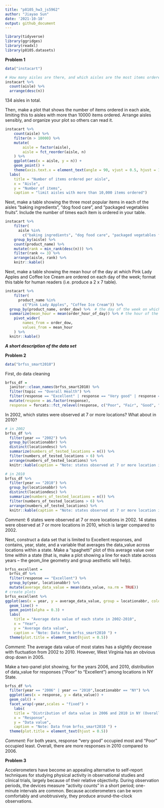 ```yaml
---
title: "p8105_hw3_js5962"
author: "Jiayao Sun"
date: '2021-10-18'
output: github_document
---
```


```r
library(tidyverse)
library(ggridges)
library(readxl)
library(p8105.datasets)
```


**Problem 1**

```r
data("instacart")

# How many aisles are there, and which aisles are the most items ordered from?
instacart %>%
  count(aisle) %>%
  arrange(desc(n))

```

134 aisles in total.

Then, make a plot that shows the number of items ordered in each aisle, limiting this to aisles with more than 10000 items ordered. Arrange aisles sensibly, and organize your plot so others can read it.


```r

instacart %>% 
	count(aisle) %>% 
	filter(n > 10000) %>% 
	mutate(
		aisle = factor(aisle),
		aisle = fct_reorder(aisle, n)
	) %>% 
	ggplot(aes(x = aisle, y = n)) + 
	geom_point() + 
	theme(axis.text.x = element_text(angle = 90, vjust = 0.5, hjust = 1)) +
  labs(
    title = "Number of items ordered per aisle",
    x = "Aisle",
    y = "Number of items",
    caption = "limit aisles with more than 10,000 items ordered")
```

Next, make a table showing the three most popular items in each of the aisles “baking ingredients”, “dog food care”, and “packaged vegetables fruits”. Include the number of times each item is ordered in your table.

```r
instacart %>% 
	filter(
	  aisle %in% 
	    c("baking ingredients", "dog food care", "packaged vegetables fruits")) %>% 
	group_by(aisle) %>% 
	count(product_name) %>% 
	mutate(rank = min_rank(desc(n))) %>% 
	filter(rank <= 3) %>% 
	arrange(aisle, rank) %>% 
	knitr::kable()
```

Next, make a table showing the mean hour of the day at which Pink Lady Apples and Coffee Ice Cream are ordered on each day of the week; format this table for human readers (i.e. produce a 2 x 7 table).

```r
instacart %>% 
	filter(
	  product_name %in% 
	    c("Pink Lady Apples", "Coffee Ice Cream")) %>% 
  group_by(product_name, order_dow) %>%  # the day of the week on which the order was placed
  summarize(mean_hour = mean(order_hour_of_day)) %>% # the hour of the day on which the order was placed
	pivot_wider(
		names_from = order_dow,
		values_from = mean_hour
	) %>%
  knitr::kable()
```

***A short description of the data set***

**Problem 2**

```r
data("brfss_smart2010")
```

First, do data cleaning

```r
brfss_df = 
  janitor::clean_names(brfss_smart2010) %>%
  filter(topic == "Overall Health") %>%
  filter(response == "Excellent" | response == "Very good" | response == "Good" | response == "Fair" | response == "Poor") %>%
  mutate(respone = as.factor(response),
  response = forcats::fct_relevel(response, c("Poor", "Fair", "Good", "Very good", "Excellent")))
```

In 2002, which states were observed at 7 or more locations? What about in 2010?

```r
# in 2002
brfss_df %>%
  filter(year == "2002") %>%
  group_by(locationabbr) %>%
  distinct(locationdesc) %>%
  summarize(numbers_of_tested_locations = n()) %>%
  filter(numbers_of_tested_locations > 6) %>%
  arrange(numbers_of_tested_locations) %>%
  knitr::kable(caption = "Note: states observed at 7 or more location in 2002 as above.")

# in 2010
brfss_df %>%
  filter(year == "2010") %>%
  group_by(locationabbr) %>%
  distinct(locationdesc) %>%
  summarize(numbers_of_tested_locations = n()) %>%
  filter(numbers_of_tested_locations > 6) %>%
  arrange(numbers_of_tested_locations) %>%
  knitr::kable(caption = "Note: states observed at 7 or more location in 2010 as above.")
```

_Comment:_ 6 states were observed at 7 or more locations in 2002. 14 states were observed at 7 or more locations in 2010, which is larger compared to 2002.

Next, construct a data set that is limited to Excellent responses, and contains, year, state, and a variable that averages the data_value across locations within a state. Make a “spaghetti” plot of this average value over time within a state (that is, make a plot showing a line for each state across years – the geom_line geometry and group aesthetic will help).

```r
brfss_excellent =
  brfss_df %>%
  filter(response == "Excellent") %>%
  group_by(year, locationabbr) %>%
  mutate(average_data_value = mean(data_value, na.rm = TRUE))
# create plots
brfss_excellent %>%
ggplot(aes(x = year, y = average_data_value, group = locationabbr, color = locationabbr)) + 
  geom_line() +
  geom_point(alpha = 0.3) +
  labs(
    title = "Average data value of each state in 2002-2010",
    x = "Year",
    y = "Average data value", 
    caption = "Note: Data from brfss_smart2010 ") +
  theme(plot.title = element_text(hjust = 0.5))
```

_Comment:_ The average data value of most states has a slightly decrease with fluctuation from 2002 to 2010. However, West Virginia has an obvious drop down in 2005.

Make a two-panel plot showing, for the years 2006, and 2010, distribution of data_value for responses (“Poor” to “Excellent”) among locations in NY State.

```r
brfss_df %>%
  filter(year == "2006" | year == "2010",locationabbr == "NY") %>%
  ggplot(aes(x = response, y = data_value)) +
  geom_col() +
  facet_wrap(~year,scales = "fixed") + 
    labs(
    title = "Distribution of data value in 2006 and 2010 in NY (Overall Health)",
    x = "Response",
    y = "Data value",
    caption = "Note: Data from brfss_smart2010 ") +
  theme(plot.title = element_text(hjust = 0.5))
```

_Comment:_ For both years, response "very good" occupied most and "Poor" occupied least. Overall, there are more responses in 2010 compared to 2006.

**Problem 3**

Accelerometers have become an appealing alternative to self-report techniques for studying physical activity in observational studies and clinical trials, largely because of their relative objectivity. During observation periods, the devices measure “activity counts” in a short period; one-minute intervals are common. Because accelerometers can be worn comfortably and unobtrusively, they produce around-the-clock observations.
```r

```
